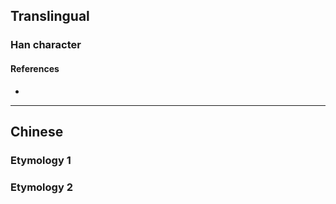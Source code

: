 {{also|濘}}
{{character info/new}}
==Translingual==

===Han character===
{{Han char|rn=85|rad=水|as=05|sn=8|four=33121|canj=EJMN|ids=⿰氵宁}}

====References====
* {{Han ref|kx=0617.030|dkj=17303|hdz=31594.010|uh=6CDE|ud=27870|bh=CD46|bd=52550}}

----

==Chinese==

===Etymology 1===
{{zh-see|濘}}
===Etymology 2===
{{zh-see|凝|ss}}
